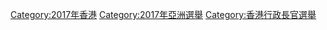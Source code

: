 {{Catnav|頁面分類|選舉活動}}

[[Category:2017年香港|Category:2017年香港]]
[[Category:2017年亞洲選舉|Category:2017年亞洲選舉]]
[[Category:香港行政長官選舉|Category:香港行政長官選舉]]
